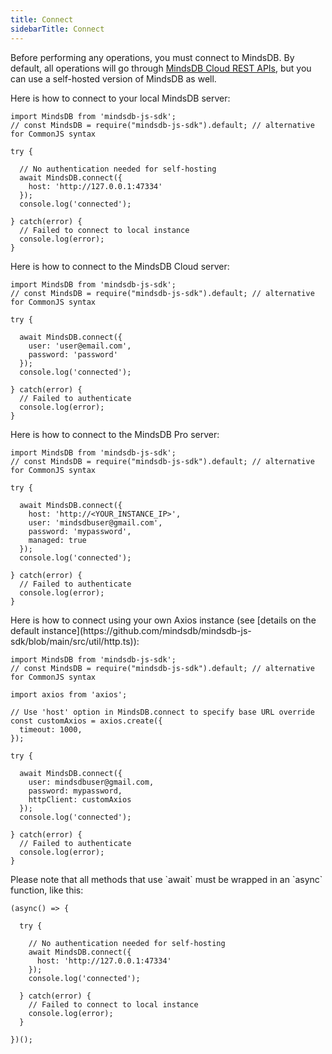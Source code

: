 ```yaml
---
title: Connect
sidebarTitle: Connect
---
```


Before performing any operations, you must connect to MindsDB. By default, all operations will go through [MindsDB Cloud REST APIs](/rest/sql), but you can use a self-hosted version of MindsDB as well.

<Tabs>
  <Tab title="Local MindsDB">
  Here is how to connect to your local MindsDB server:

  ```
  import MindsDB from 'mindsdb-js-sdk';
  // const MindsDB = require("mindsdb-js-sdk").default; // alternative for CommonJS syntax

  try {

    // No authentication needed for self-hosting
    await MindsDB.connect({
      host: 'http://127.0.0.1:47334'
    });
    console.log('connected');

  } catch(error) {
    // Failed to connect to local instance
    console.log(error);
  }
  ```
  </Tab>
  <Tab title="MindsDB Cloud">
  Here is how to connect to the MindsDB Cloud server:

  ```
  import MindsDB from 'mindsdb-js-sdk';
  // const MindsDB = require("mindsdb-js-sdk").default; // alternative for CommonJS syntax

  try {

    await MindsDB.connect({
      user: 'user@email.com',
      password: 'password'
    });
    console.log('connected');

  } catch(error) {
    // Failed to authenticate
    console.log(error);
  }
  ```
  </Tab>
  <Tab title="MindsDB Pro">
  Here is how to connect to the MindsDB Pro server:

  ```
  import MindsDB from 'mindsdb-js-sdk';
  // const MindsDB = require("mindsdb-js-sdk").default; // alternative for CommonJS syntax

  try {

    await MindsDB.connect({
      host: 'http://<YOUR_INSTANCE_IP>',
      user: 'mindsdbuser@gmail.com',
      password: 'mypassword',
      managed: true
    });
    console.log('connected');

  } catch(error) {
    // Failed to authenticate
    console.log(error);
  }
  ```
  </Tab>
  <Tab title="Own Axios Instance">
  Here is how to connect using your own Axios instance (see [details on the default instance](https://github.com/mindsdb/mindsdb-js-sdk/blob/main/src/util/http.ts)):

  ```
  import MindsDB from 'mindsdb-js-sdk';
  // const MindsDB = require("mindsdb-js-sdk").default; // alternative for CommonJS syntax
  
  import axios from 'axios';

  // Use 'host' option in MindsDB.connect to specify base URL override
  const customAxios = axios.create({
    timeout: 1000,
  });

  try {

    await MindsDB.connect({
      user: mindsdbuser@gmail.com,
      password: mypassword,
      httpClient: customAxios
    });
    console.log('connected');

  } catch(error) {
    // Failed to authenticate
    console.log(error);
  }
  ```
  </Tab>
</Tabs>

<Tip>
Please note that all methods that use `await` must be wrapped in an `async` function, like this:

```
(async() => {

  try {

    // No authentication needed for self-hosting
    await MindsDB.connect({
      host: 'http://127.0.0.1:47334'
    });
    console.log('connected');

  } catch(error) {
    // Failed to connect to local instance
    console.log(error);
  }

})();
```
</Tip>
